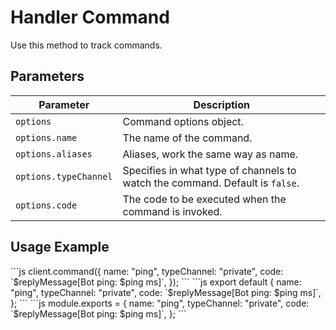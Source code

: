 # Handler Command

Use this method to track commands.

## Parameters

| Parameter             | Description                                                                  |
| --------------------- | ---------------------------------------------------------------------------- |
| `options`             | Command options object.                                                      |
| `options.name`        | The name of the command.                                                     |
| `options.aliases`     | Aliases, work the same way as name.                                          |
| `options.typeChannel` | Specifies in what type of channels to watch the command. Default is `false`. |
| `options.code`        | The code to be executed when the command is invoked.                         |

## Usage Example


<Tabs>
  <TabItem value="javascript" label="JavaScript">
```js
client.command({
  name: "ping",
  typeChannel: "private",
  code: `$replyMessage[Bot ping: $ping ms]`,
});
```
  </TabItem>
  <TabItem value="loader" label="Loader">
    <Tabs>
      <TabItem value="esm" label="ESModule">
```js
export default {
  name: "ping",
  typeChannel: "private",
  code: `$replyMessage[Bot ping: $ping ms]`,
};
```
      </TabItem>
      <TabItem value="commonjs" label="Commonjs">
```js
module.exports = {
  name: "ping",
  typeChannel: "private",
  code: `$replyMessage[Bot ping: $ping ms]`,
};
```
      </TabItem>
    </Tabs>
  </TabItem>
</Tabs>
